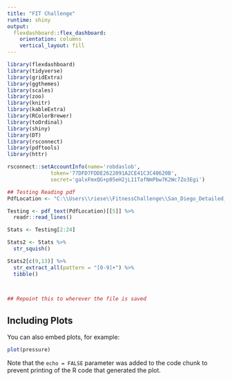 ```yaml
---
title: "FIT Challenge"
runtime: shiny
output: 
  flexdashboard::flex_dashboard:
    orientation: columns
    vertical_layout: fill
---
```


```r
library(flexdashboard)
library(tidyverse)
library(gridExtra)
library(ggthemes)
library(scales)
library(zoo)
library(knitr)
library(kableExtra)
library(RColorBrewer)
library(toOrdinal)
library(shiny)
library(DT)
library(rsconnect)
library(pdftools)
library(httr)

rsconnect::setAccountInfo(name='robdaslob',
			  token='77DFD7FDDE2622091A2CE41C3C40620B',
			  secret='galxFmxQG+p05eH2jL11TafNmPbw7K2Wc7Zo3Egi')

```


```r

## Testing Reading pdf
PdfLocation <- "C:\\Users\\riese\\FitnessChallenge\\San_Diego_Detailed_Results_Spring_2019_Challenge.pdf"

Testing <- pdf_text(PdfLocation)[[5]] %>%
  readr::read_lines()

Stats <- Testing[2:24]

Stats2 <- Stats %>%
  str_squish()

Stats2[c(9,13)] %>%
  str_extract_all(pattern = "[0-9]+") %>%
  tibble()


  
## Repoint this to wherever the file is saved 

```

## Including Plots

You can also embed plots, for example:

```r
plot(pressure)
```

Note that the `echo = FALSE` parameter was added to the code chunk to prevent printing of the R code that generated the plot.
